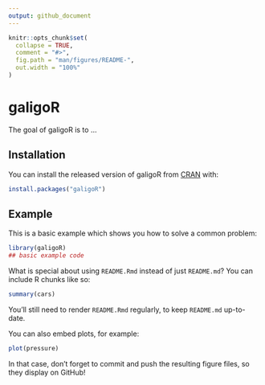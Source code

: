 ---
output: github_document
---

<!-- README.md is generated from README.Rmd. Please edit that file -->

```{r, include = FALSE}
knitr::opts_chunk$set(
  collapse = TRUE,
  comment = "#>",
  fig.path = "man/figures/README-",
  out.width = "100%"
)
```
# galigoR

<!-- badges: start -->
<!-- badges: end -->

The goal of galigoR is to ...

## Installation

You can install the released version of galigoR from [CRAN](https://CRAN.R-project.org) with:

``` r
install.packages("galigoR")
```

## Example

This is a basic example which shows you how to solve a common problem:

```{r example}
library(galigoR)
## basic example code
```

What is special about using `README.Rmd` instead of just `README.md`? You can include R chunks like so:

```{r cars}
summary(cars)
```

You'll still need to render `README.Rmd` regularly, to keep `README.md` up-to-date.

You can also embed plots, for example:

```{r pressure, echo = FALSE}
plot(pressure)
```

In that case, don't forget to commit and push the resulting figure files, so they display on GitHub!
